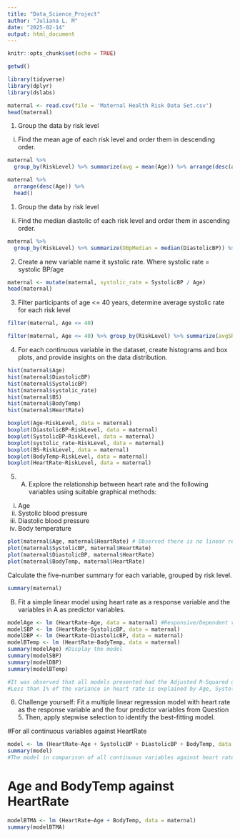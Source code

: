 ```yaml
---
title: "Data_Science_Project"
author: "Juliana L. M"
date: "2025-02-14"
output: html_document
---
```


```r
knitr::opts_chunk$set(echo = TRUE)
```

```r
getwd()
```
```r
library(tidyverse)
library(dplyr)
library(dslabs)
```

```r
maternal <- read.csv(file = 'Maternal Health Risk Data Set.csv')
head(maternal)
```
1.	Group the data by risk level 
(i)	Find the mean age of each risk level and order them in descending order.

```r
maternal %>% 
  group_by(RiskLevel) %>% summarize(avg = mean(Age)) %>% arrange(desc(avg))
```

```r
maternal %>% 
  arrange(desc(Age)) %>% 
  head()
```
1.	Group the data by risk level 
(ii)	Find the median diastolic of each risk level and order them in ascending order. 
```r
maternal %>% 
  group_by(RiskLevel) %>% summarize(DBpMedian = median(DiastolicBP)) %>% arrange(DBpMedian)
```
2.	Create a new variable name it systolic rate. Where systolic rate = systolic BP/age
```r
maternal <- mutate(maternal, systolic_rate = SystolicBP / Age)
head(maternal)
```
3.	Filter participants of age <= 40 years, determine average systolic rate for each risk level
```r
filter(maternal, Age <= 40) 
```
```r
filter(maternal, Age <= 40) %>% group_by(RiskLevel) %>% summarize(avgSR = mean(systolic_rate))
```
4.	For each continuous variable in the dataset, create histograms and box plots, and provide insights on the data distribution.
```r
hist(maternal$Age)
hist(maternal$DiastolicBP)
hist(maternal$SystolicBP)
hist(maternal$systolic_rate)
hist(maternal$BS)
hist(maternal$BodyTemp)
hist(maternal$HeartRate)
```
```r
boxplot(Age~RiskLevel, data = maternal)
boxplot(DiastolicBP~RiskLevel, data = maternal)
boxplot(SystolicBP~RiskLevel, data = maternal)
boxplot(systolic_rate~RiskLevel, data = maternal)
boxplot(BS~RiskLevel, data = maternal)
boxplot(BodyTemp~RiskLevel, data = maternal)
boxplot(HeartRate~RiskLevel, data = maternal)
```
5.	A) Explore the relationship between heart rate and the following variables using suitable graphical methods:
(i) Age
(ii) Systolic blood pressure
(iii) Diastolic blood pressure
(iv) Body temperature

```r
plot(maternal$Age, maternal$HeartRate) # Observed there is no linear relationship between Age and HeartRate
plot(maternal$SystolicBP, maternal$HeartRate)
plot(maternal$DiastolicBP, maternal$HeartRate)
plot(maternal$BodyTemp, maternal$HeartRate)
```
Calculate the five-number summary for each variable, grouped by risk level.
```r
summary(maternal)
```
B) Fit a simple linear model using heart rate as a response variable and the variables in A as predictor variables.
```r
modelAge <- lm (HeartRate~Age, data = maternal) #Responsive/Dependent variable vs Explanatory/Independent variable
modelSBP <- lm (HeartRate~SystolicBP, data = maternal)
modelDBP <- lm (HeartRate~DiastolicBP, data = maternal)
modelBTemp <- lm (HeartRate~BodyTemp, data = maternal)
summary(modelAge) #Display the model
summary(modelSBP)
summary(modelDBP)
summary(modelBTemp)

#It was observed that all models presented had the Adjusted R-Squared of less than 1% which is less than the recommended value of 60% and above. 
#Less than 1% of the variance in heart rate is explained by Age, SystolicBP, DiastolicBP and BodyTemp,thus, the model is not fit to the data. 
```
6.	Challenge yourself: Fit a multiple linear regression model with heart rate as the response variable and the four predictor variables from Question 5. Then, apply stepwise selection to identify the best-fitting model.

#For all continuous variables against HeartRate
```r
model <- lm (HeartRate~Age + SystolicBP + DiastolicBP + BodyTemp, data = maternal)
summary(model)
#The model in comparison of all continuous variables against heart rate is particular significant since p-value: 2.51e-05 = 0.0000251 which is within the recommended range p-value < 0.05. However, the model is overall not fit to these data since the Adjusted R-square is less than 60% 0.6 for all variables
```

# Age and BodyTemp against HeartRate
```r
modelBTMA <- lm (HeartRate~Age + BodyTemp, data = maternal)
summary(modelBTMA)
```


